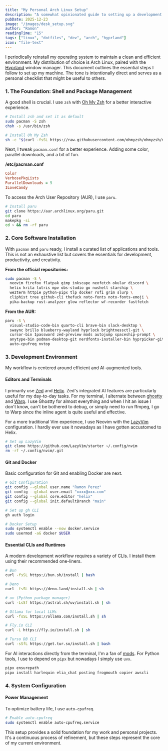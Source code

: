 ```yaml
---
title: "My Personal Arch Linux Setup"
description: "A somewhat opinionated guide to setting up a development machine with Arch Linux, Hyprland, and a suite of modern tools."
pubDate: 2025-12-23
image: "/images/desk_setup.svg"
author: "Ramon"
readingTime: "15"
tags: ["linux", "dotfiles", "dev", "arch", "hyprland"]
icon: "file-text"
---
```


I periodically reinstall my operating system to maintain a clean and efficient environment. My distribution of choice is Arch Linux, paired with the [Hyprland](https://hyprland.org/) window manager. This document outlines the essential steps I follow to set up my machine. The tone is intentionally direct and serves as a personal checklist that might be useful to others.

### 1. The Foundation: Shell and Package Management

A good shell is crucial. I use `zsh` with [Oh My Zsh](https://ohmyzsh.sh/) for a better interactive experience.

```sh
# Install zsh and set it as default
sudo pacman -S zsh
chsh -s /usr/bin/zsh

# Install Oh My Zsh
sh -c "$(curl -fsSL https://raw.githubusercontent.com/ohmyzsh/ohmyzsh/master/tools/install.sh)"
```

Next, I tweak `pacman.conf` for a better experience. Adding some color, parallel downloads, and a bit of fun.

**/etc/pacman.conf**
```ini
Color
VerbosePkgLists
ParallelDownloads = 5
ILoveCandy
```

To access the Arch User Repository (AUR), I use `paru`.

```sh
# Install paru
git clone https://aur.archlinux.org/paru.git
cd paru
makepkg -si
cd ~ && rm -rf paru
```

### 2. Core Software Installation

With `pacman` and `paru` ready, I install a curated list of applications and tools. This is
not an exhaustive list but covers the essentials for development, productivity, and creativity.

**From the official repositories:**
```sh
sudo pacman -S \
  neovim firefox flatpak gimp inkscape neofetch okular discord \
  helix krita lutris mpv obs-studio go nushell starship \
  wezterm httpie python-pipx tlp docker rofi grim slurp \
  cliphist tree github-cli thefuck noto-fonts noto-fonts-emoji \
  pika-backup rust-analyzer glow reflector wf-recorder fastfetch
```

**From the AUR:**
```sh
paru -S \
  visual-studio-code-bin quarto-cli brave-bin slack-desktop \
  swaync brillo blueberry-wayland hyprlock brightnessctl-git \
  cursor-bin 1password zed-preview mods autojump spaceship-prompt \
  anytype-bin podman-desktop-git nerdfonts-installer-bin hyprpicker-git \
  auto-cpufreq nvtop
```

### 3. Development Environment

My workflow is centered around efficient and AI-augmented tools.

#### Editors and Terminals

I primarily use [Zed](https://zed.dev/) and [Helix](https://helix-editor.com/). Zed's
integrated AI features are particularly useful for my day-to-day tasks. For my terminal,
I alternate between [ghostty](https://ghostty.org/) and [Warp](https://www.warp.dev/). I use
Ghostty for almost everything and when I hit an issue I don't know, can't be bothered to debug,
or simply need to run ffmpeg, I go to Warp since the inline agent is quite useful and effective.

For a more traditional Vim experience, I use Neovim with the [LazyVim](https://www.lazyvim.org/)
configuration. I hardly ever use it nowadays as I have gotten accustomed to Helix.

```sh
# Set up LazyVim
git clone https://github.com/LazyVim/starter ~/.config/nvim
rm -rf ~/.config/nvim/.git
```

#### Git and Docker

Basic configuration for Git and enabling Docker are next.

```sh
# Git Configuration
git config --global user.name "Ramon Perez"
git config --global user.email "xxxx@xxx.com"
git config --global core.editor "helix"
git config --global init.defaultBranch "main"

# Set up gh CLI
gh auth login

# Docker Setup
sudo systemctl enable --now docker.service
sudo usermod -aG docker $USER
```

#### Essential CLIs and Runtimes

A modern development workflow requires a variety of CLIs. I install them using their
recommended one-liners.

```sh
# Bun
curl -fsSL https://bun.sh/install | bash

# Deno
curl -fsSL https://deno.land/install.sh | sh

# uv (Python package manager)
curl -LsSf https://astral.sh/uv/install.sh | sh

# Ollama for local LLMs
curl -fsSL https://ollama.com/install.sh | sh

# Fly.io CLI
curl -L https://fly.io/install.sh | sh

# Turso DB CLI
curl -sSfL https://get.tur.so/install.sh | bash
```

For AI interactions directly from the terminal, I'm a fan of [mods](https://github.com/charmbracelet/mods). For
Python tools, I use to depend on `pipx` but nowadays I simply use `uvx`.

```sh
pipx ensurepath
pipx install harlequin elia_chat posting frogmouth copier awscli
```

### 4. System Configuration

#### Power Management

To optimize battery life, I use `auto-cpufreq`.

```sh
# Enable auto-cpufreq
sudo systemctl enable auto-cpufreq.service
```

This setup provides a solid foundation for my work and personal projects. It's a
continuous process of refinement, but these steps represent the core of my current
environment.
